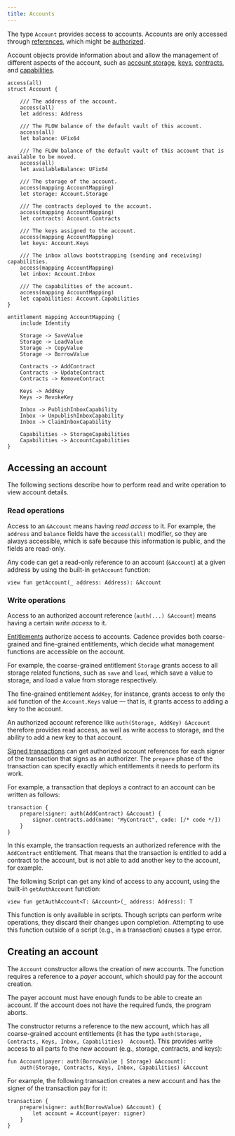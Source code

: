 ```yaml
---
title: Accounts
---
```


The type `Account` provides access to accounts. Accounts are only accessed through [references], which might be [authorized].

Account objects provide information about and allow the management of different aspects of the account, such as [account storage],
[keys], [contracts], and [capabilities].

```cadence
access(all)
struct Account {

    /// The address of the account.
    access(all)
    let address: Address

    /// The FLOW balance of the default vault of this account.
    access(all)
    let balance: UFix64

    /// The FLOW balance of the default vault of this account that is available to be moved.
    access(all)
    let availableBalance: UFix64

    /// The storage of the account.
    access(mapping AccountMapping)
    let storage: Account.Storage

    /// The contracts deployed to the account.
    access(mapping AccountMapping)
    let contracts: Account.Contracts

    /// The keys assigned to the account.
    access(mapping AccountMapping)
    let keys: Account.Keys

    /// The inbox allows bootstrapping (sending and receiving) capabilities.
    access(mapping AccountMapping)
    let inbox: Account.Inbox

    /// The capabilities of the account.
    access(mapping AccountMapping)
    let capabilities: Account.Capabilities
}

entitlement mapping AccountMapping {
    include Identity

    Storage -> SaveValue
    Storage -> LoadValue
    Storage -> CopyValue
    Storage -> BorrowValue

    Contracts -> AddContract
    Contracts -> UpdateContract
    Contracts -> RemoveContract

    Keys -> AddKey
    Keys -> RevokeKey

    Inbox -> PublishInboxCapability
    Inbox -> UnpublishInboxCapability
    Inbox -> ClaimInboxCapability

    Capabilities -> StorageCapabilities
    Capabilities -> AccountCapabilities
}
```

## Accessing an account

The following sections describe how to perform read and write operation to view account details.

### Read operations

Access to an `&Account` means having _read access_ to it. For example, the `address` and `balance` fields have the `access(all)` modifier, so they are always accessible, which is safe because this information is public, and the fields are read-only.

Any code can get a read-only reference to an account (`&Account`) at a given address by using the built-in `getAccount` function:

```cadence
view fun getAccount(_ address: Address): &Account
```

### Write operations

Access to an authorized account reference (`auth(...) &Account`) means having a certain _write access_ to it.

[Entitlements] authorize access to accounts. Cadence provides both coarse-grained and fine-grained entitlements, which decide what management functions are accessible on the account.

For example, the coarse-grained entitlement `Storage` grants access to all storage related functions, such as `save` and `load`, which save a value to storage, and load a value from storage respectively.

The fine-grained entitlement `AddKey`, for instance, grants access to only the `add` function of the `Account.Keys` value — that is, it grants access to adding a key to the account.

An authorized account reference like `auth(Storage, AddKey) &Account` therefore provides read access, as well as write access to storage, and the ability to add a new key to that account.

[Signed transactions] can get authorized account references for each signer of the transaction that signs as an authorizer. The `prepare` phase of the transaction can specify exactly which entitlements it needs to perform its work.

For example, a transaction that deploys a contract to an account can be written as follows:

```cadence
transaction {
    prepare(signer: auth(AddContract) &Account) {
        signer.contracts.add(name: "MyContract", code: [/* code */])
    }
}
```

In this example, the transaction requests an authorized reference with the `AddContract` entitlement. That means that the transaction is entitled to add a contract to the account, but is not able to add another key to the account, for example.

The following Script can get any kind of access to any account, using the built-in `getAuthAccount` function:

```cadence
view fun getAuthAccount<T: &Account>(_ address: Address): T
```

This function is only available in scripts. Though scripts can perform write operations, they discard their changes upon completion. Attempting to use this function outside of a script (e.g., in a transaction) causes a type error.

## Creating an account

The `Account` constructor allows the creation of new accounts. The function requires a reference to a _payer_ account, which should pay for the account creation.

The payer account must have enough funds to be able to create an account. If the account does not have the required funds, the program aborts.

The constructor returns a reference to the new account, which has all coarse-grained account entitlements (it has the type `auth(Storage, Contracts, Keys, Inbox, Capabilities)  Account`). This provides write access to all parts fo the new account (e.g., storage, contracts, and keys):

```cadence
fun Account(payer: auth(BorrowValue | Storage) &Account):
	auth(Storage, Contracts, Keys, Inbox, Capabilities) &Account
```

For example, the following transaction creates a new account and has the signer of the transaction pay for it:

```cadence
transaction {
    prepare(signer: auth(BorrowValue) &Account) {
        let account = Account(payer: signer)
    }
}
```

<!-- Relative links. Will not render on the page -->

[references]: ../references.mdx
[authorized]: ../references.mdx#authorized-references
[account storage]: ./storage.mdx
[keys]: ./keys.mdx
[contracts]: ../contracts.mdx
[capabilities]: ../capabilities.md
[Entitlements]: ../access-control.md#entitlements
[Signed transactions]: ../transactions.md
